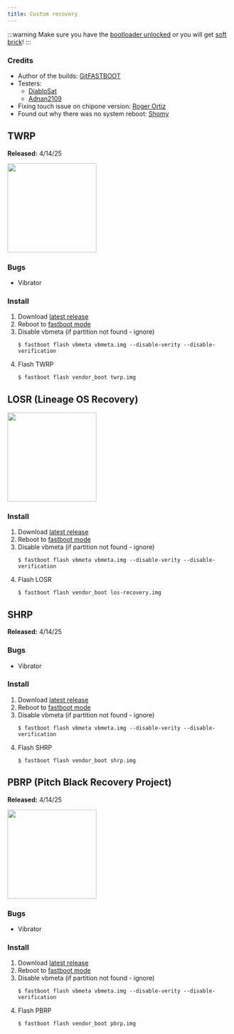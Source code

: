 ```yaml
---
title: Custom recovery
---
```


:::warning
Make sure you have the [bootloader unlocked](../dev/bootloader.md) or you will get [soft brick](../info/softbrick.md)!
:::

### Credits
- Author of the builds: [GitFASTBOOT](https://github.com/GitFASTBOOT)
- Testers:
  - [DiabloSat](https://github.com/progzone122)
  - [Adnan2109](https://github.com/Adnan2109)
- Fixing touch issue on chipone version: [Roger Ortiz ](https://github.com/R0rt1z2)
- Found out why there was no system reboot: [Shomy](https://github.com/shomykohai)

## TWRP
**Released:** 4/14/25

<img src={twrpImg} width="200" />

### Bugs
- Vibrator

### Install
1. Download [latest release](https://penangf.fuckyoumoto.xyz/assets/modding/recovery/twrp.img)
2. Reboot to [fastboot mode](../modes/fastboot)
3. Disable vbmeta (if partition not found - ignore)
    ```shell
    $ fastboot flash vbmeta vbmeta.img --disable-verity --disable-verification
    ```
4. Flash TWRP
    ```shell
    $ fastboot flash vendor_boot twrp.img
    ```

## LOSR (Lineage OS Recovery)

<img src={losrImg} width="200" />

### Install
1. Download [latest release](https://penangf.fuckyoumoto.xyz/assets/modding/recovery/los-recovery.img)
2. Reboot to [fastboot mode](../modes/fastboot)
3. Disable vbmeta (if partition not found - ignore)
    ```shell
    $ fastboot flash vbmeta vbmeta.img --disable-verity --disable-verification
    ```
4. Flash LOSR
    ```shell
    $ fastboot flash vendor_boot los-recovery.img
    ```

## SHRP
**Released:** 4/14/25

### Bugs
- Vibrator

### Install
1. Download [latest release](https://penangf.fuckyoumoto.xyz/assets/modding/recovery/shrp.img)
2. Reboot to [fastboot mode](../modes/fastboot)
3. Disable vbmeta (if partition not found - ignore)
    ```shell
    $ fastboot flash vbmeta vbmeta.img --disable-verity --disable-verification
    ```
4. Flash SHRP
    ```shell
    $ fastboot flash vendor_boot shrp.img
    ```

## PBRP (Pitch Black Recovery Project)
**Released:** 4/14/25

<img src={pbrpImg} width="200" />

### Bugs
- Vibrator

### Install
1. Download [latest release](https://penangf.fuckyoumoto.xyz/assets/modding/recovery/pbrp.img)
2. Reboot to [fastboot mode](../modes/fastboot)
3. Disable vbmeta (if partition not found - ignore)
    ```shell
    $ fastboot flash vbmeta vbmeta.img --disable-verity --disable-verification
    ```
4. Flash PBRP
    ```shell
    $ fastboot flash vendor_boot pbrp.img
    ```